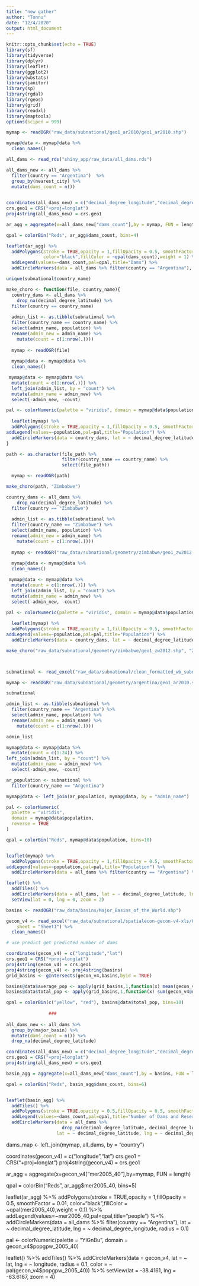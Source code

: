 ```yaml
---
title: "new gather"
author: "Tonnu"
date: "12/4/2020"
output: html_document
---
```


```r
knitr::opts_chunk$set(echo = TRUE)
library(sf)
library(tidyverse)
library(dplyr)
library(leaflet)
library(ggplot2)
library(wbstats)
library(janitor)
library(sp)
library(rgdal)
library(rgeos)
library(grid)
library(readxl)
library(maptools)
options(scipen = 999)

```


```r



mymap <- readOGR("raw_data/subnational/geo1_ar2010/geo1_ar2010.shp") 

mymap@data <- mymap@data %>% 
  clean_names()

all_dams <- read_rds("shiny_app/raw_data/all_dams.rds")

all_dams_new <- all_dams %>%
  filter(country == "Argentina")  %>%
  group_by(nearest_city) %>%
  mutate(dams_count = n()) 
  

coordinates(all_dams_new) = c("decimal_degree_longitude","decimal_degree_latitude")
crs.geo1 = CRS("+proj=longlat")
proj4string(all_dams_new) = crs.geo1

ar_agg = aggregate(x=all_dams_new["dams_count"],by = mymap, FUN = length)

qpal = colorBin("Reds", ar_agg$dams_count, bins=4)

leaflet(ar_agg) %>%
  addPolygons(stroke = TRUE,opacity = 1,fillOpacity = 0.5, smoothFactor = 0.5,
              color="black",fillColor = ~qpal(dams_count),weight = 1) %>%
  addLegend(values=~dams_count,pal=qpal,title="Dams") %>%
  addCircleMarkers(data = all_dams %>% filter(country == "Argentina"), lat = ~ decimal_degree_latitude, lng = ~ decimal_degree_longitude, radius = 0.1)

unique(subnational$country_name)
```
```r
make_choro <- function(file, country_name){
  country_dams <- all_dams %>%
    drop_na(decimal_degree_latitude) %>%
  filter(country == country_name)  
  
  admin_list <- as.tibble(subnational %>%
  filter(country_name == country_name) %>%
  select(admin_name, population) %>%
  rename(admin_new = admin_name) %>%
    mutate(count = c(1:nrow(.))))
  
  mymap <- readOGR(file)
  
  mymap@data <- mymap@data %>% 
  clean_names()

 mymap@data <- mymap@data %>%
  mutate(count = c(1:nrow(.))) %>%
  left_join(admin_list, by = "count") %>%
  mutate(admin_name = admin_new) %>%
  select(-admin_new, -count)

pal <- colorNumeric(palette = "viridis", domain = mymap@data$population, reverse = TRUE)
  
  leaflet(mymap) %>%
  addPolygons(stroke = TRUE,opacity = 1,fillOpacity = 0.5, smoothFactor = 0.5, weight = 1, fillColor = ~pal(population))   %>%
addLegend(values=~population,pal=pal,title="Population") %>%
  addCircleMarkers(data = country_dams, lat = ~ decimal_degree_latitude, lng = ~ decimal_degree_longitude, radius = 0.1)
}

path <- as.character(file_path %>% 
                     filter(country_name == country_name) %>%
                     select(file_path))

  mymap <- readOGR(path)

make_choro(path, "Zimbabwe")

country_dams <- all_dams %>%
    drop_na(decimal_degree_latitude) %>%
  filter(country == "Zimbabwe")  
  
  admin_list <- as.tibble(subnational %>%
  filter(country_name == "Zimbabwe") %>%
  select(admin_name, population) %>%
  rename(admin_new = admin_name) %>%
    mutate(count = c(1:nrow(.))))
  
  mymap <- readOGR("raw_data/subnational/geometry/zimbabwe/geo1_zw2012.shp")
  
  mymap@data <- mymap@data %>% 
  clean_names()

 mymap@data <- mymap@data %>%
  mutate(count = c(1:nrow(.))) %>%
  left_join(admin_list, by = "count") %>%
  mutate(admin_name = admin_new) %>%
  select(-admin_new, -count)

pal <- colorNumeric(palette = "viridis", domain = mymap@data$population, reverse = TRUE)
  
  leaflet(mymap) %>%
  addPolygons(stroke = TRUE,opacity = 1,fillOpacity = 0.5, smoothFactor = 0.5, weight = 1, fillColor = ~pal(population))   %>%
addLegend(values=~population,pal=pal,title="Population") %>%
  addCircleMarkers(data = country_dams, lat = ~ decimal_degree_latitude, lng = ~ decimal_degree_longitude, radius = 0.1)

make_choro("raw_data/subnational/geometry/zimbabwe/geo1_zw2012.shp", "Zimbabwe")




```


```r
subnational <- read_excel("raw_data/subnational/clean_formatted_wb_subnational.xlsx")

mymap <- readOGR("raw_data/subnational/geometry/argentina/geo1_ar2010.shp") 

subnational

admin_list <- as.tibble(subnational %>%
  filter(country_name == "Argentina") %>%
  select(admin_name, population) %>%
  rename(admin_new = admin_name) %>%
    mutate(count = c(1:nrow(.))))

admin_list

mymap@data <- mymap@data %>%
  mutate(count = c(1:24)) %>%
left_join(admin_list, by = "count") %>%
  mutate(admin_name = admin_new) %>%
  select(-admin_new, -count)

ar_population <- subnational %>%
  filter(country_name == "Argentina")

mymap@data <- left_join(ar_population, mymap@data, by = "admin_name")

pal <- colorNumeric(
  palette = "viridis",
  domain = mymap@data$population,
  reverse = TRUE
)

qpal = colorBin("Reds", mymap@data$population, bins=10)


leaflet(mymap) %>%
  addPolygons(stroke = TRUE,opacity = 1,fillOpacity = 0.5, smoothFactor = 0.5, weight = 1, fillColor = ~pal(population))   %>%
addLegend(values=~population,pal=pal,title="Population") %>%
  addCircleMarkers(data = all_dams %>% filter(country == "Argentina") %>% drop_na(decimal_degree_latitude), lat = ~ decimal_degree_latitude, lng = ~ decimal_degree_longitude, radius = 0.1)
```
```r


leaflet() %>%
  addTiles() %>%
  addCircleMarkers(data = all_dams, lat = ~ decimal_degree_latitude, lng = ~ decimal_degree_longitude, radius = 0.1) %>%
  setView(lat = 0, lng = 0, zoom = 2)

basins <- readOGR("raw_data/basins/Major_Basins_of_the_World.shp")

gecon_v4 <- read_excel("raw_data/subnational/spatialecon-gecon-v4-xls/Original data/gecon-v4.xls", 
    sheet = "Sheet1") %>%
  clean_names() 

# use predict get predicted number of dams 

coordinates(gecon_v4) = c("longitude","lat")
crs.geo1 = CRS("+proj=longlat")
proj4string(gecon_v4) = crs.geo1
proj4string(gecon_v4) <- proj4string(basins)
grid_basins <- gIntersects(gecon_v4,basins,byid = TRUE)

basins@data$average_pop <- apply(grid_basins,1,function(x) mean(gecon_v4@data$popgpw_2005_40[x]))
basins@data$total_pop <- apply(grid_basins,1,function(x) sum(gecon_v4@data$popgpw_2005_40[x]))

qpal = colorBin(c("yellow", "red"), basins@data$total_pop, bins=10)
                
                ###
                
all_dams_new <- all_dams %>%
  group_by(major_basin) %>%
  mutate(dams_count = n()) %>%
  drop_na(decimal_degree_latitude) 

coordinates(all_dams_new) = c("decimal_degree_longitude","decimal_degree_latitude")
crs.geo1 = CRS("+proj=longlat")
proj4string(all_dams_new) = crs.geo1

basin_agg = aggregate(x=all_dams_new["dams_count"],by = basins, FUN = length)

qpal = colorBin("Reds", basin_agg$dams_count, bins=6)


leaflet(basin_agg) %>%
  addTiles() %>%
  addPolygons(stroke = TRUE,opacity = 0.5,fillOpacity = 0.5, smoothFactor = 0.5, weight = 1, fillColor = ~qpal(dams_count)) %>%
  addLegend(values=~dams_count,pal=qpal,title="Number of Dams and Reservoirs") %>% 
  addCircleMarkers(data = all_dams %>%
                     drop_na(decimal_degree_latitude, decimal_degree_longitude), 
                   lat = ~ decimal_degree_latitude, lng = ~ decimal_degree_longitude, radius = 0.1)


```
dams_map <- left_join(mymap, all_dams, by = "country") 
  

coordinates(gecon_v4) = c("longitude","lat")
crs.geo1 = CRS("+proj=longlat")
proj4string(gecon_v4) = crs.geo1

ar_agg = aggregate(x=gecon_v4["mer2005_40"],by=mymap, FUN = length)

qpal = colorBin("Reds", ar_agg$mer2005_40, bins=5)

leaflet(ar_agg) %>%
  addPolygons(stroke = TRUE,opacity = 1,fillOpacity = 0.5, smoothFactor = 0.01,
              color="black",fillColor = ~qpal(mer2005_40),weight = 0.1) %>%
  addLegend(values=~mer2005_40,pal=qpal,title="people") %>%
  addCircleMarkers(data = all_dams %>% filter(country == "Argentina"), lat = ~ decimal_degree_latitude, lng = ~ decimal_degree_longitude, radius = 0.1)

pal <- colorNumeric(palette = "YlGnBu", domain = gecon_v4$popgpw_2005_40)
  
leaflet() %>%
  addTiles() %>%
  addCircleMarkers(data = gecon_v4, lat = ~ lat, lng = ~ longitude, radius = 0.1, color = ~ pal(gecon_v4$popgpw_2005_40)) %>%
  setView(lat = -38.4161, lng = -63.6167, zoom = 4)
  
  